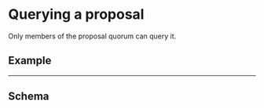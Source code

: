 
# Querying a proposal

Only members of the proposal quorum can query it.

## Example

<ProposalExample />

---

## Schema

<Schema />
